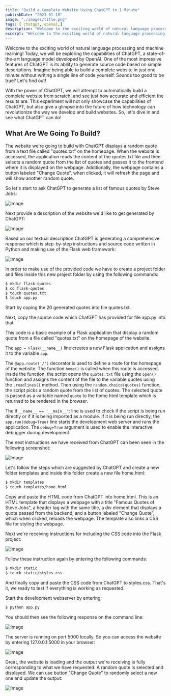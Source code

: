 ```yaml
---
title: "Build a Complete Website Using ChatGPT in 1 Minute"
publishDate: "2023-01-18"
image: "./images/title.png"
tags: [ chatgpt, openai,]
description: "Welcome to the exciting world of natural language processing and machine learning! Today, we will be exploring the capabilities of ChatGPT, a state-of-the-art language model developed by OpenAI. One of the most impressive features of ChatGPT is its ability to generate source code based on simple descriptions. Imagine being able to build a complete website in just one minute without writing a single line of code yourself. Sounds too good to be true? Let's find out!" 
excerpt: "Welcome to the exciting world of natural language processing and machine learning! Today, we will be exploring the capabilities of ChatGPT, a state-of-the-art language model developed by OpenAI. One of the most impressive features of ChatGPT is its ability to generate source code based on simple descriptions. Imagine being able to build a complete website in just one minute without writing a single line of code yourself. Sounds too good to be true? Let's find out!"
---
```


Welcome to the exciting world of natural language processing and machine learning! Today, we will be exploring the capabilities of ChatGPT, a state-of-the-art language model developed by OpenAI. One of the most impressive features of ChatGPT is its ability to generate source code based on simple descriptions. Imagine being able to build a complete website in just one minute without writing a single line of code yourself. Sounds too good to be true? Let's find out!

With the power of ChatGPT, we will attempt to automatically build a complete website from scratch, and see just how accurate and efficient the results are. This experiment will not only showcase the capabilities of ChatGPT, but also give a glimpse into the future of how technology can revolutionize the way we develop and build websites. So, let's dive in and see what ChatGPT can do!

## What Are We Going To Build?

The website we're going to build with ChatGPT displays a random quote from a text file called "quotes.txt" on the homepage. When the website is accessed, the application reads the content of the quotes.txt file and then selects a random quote from the list of quotes and passes it to the frontend where it is displayed on the webpage. Additionally, the webpage contains a button labeled "Change Quote", when clicked, it will refresh the page and will show another random quote.

So let's start to ask ChatGPT to generate a list of famous quotes by Steve Jobs:

![Image](images/10.png)

Next provide a description of the website we'd like to get generated by ChatGPT:

![Image](images/20.png)

Based on our textual description ChatGPT is generating a comprehensive response which is step-by-step instructions and source code written in Python and making use of the Flask web framework:

![Image](images/30.png)

In order to make use of the provided code we have to create a project folder and files inside this new project folder by using the following commands:

```bash
$ mkdir flask-quotes
$ cd flask-quotes
$ touch quotes.txt
$ touch app.py
```

Start by coping the 20 generated quotes into file quotes.txt.

Next, copy the source code which ChatGPT has provided for file app.py into that.

This code is a basic example of a Flask application that display a random quote from a file called "quotes.txt" on the homepage of the website.

The `app = Flask(__name__)` line creates a new Flask application and assigns it to the variable `app`.

The `@app.route('/')` decorator is used to define a route for the homepage of the website. The function `home()` is called when this route is accessed. Inside the function, the script opens the `quotes.txt` file using the `open()` function and assigns the content of the file to the variable quotes using the `.readlines()` method. Then using the `random.choice(quotes)` function, the script picks a random quote from the list of quotes. The selected quote is passed as a variable named `quote` to the home.html template which is returned to be rendered in the browser.

The if `__name__ == '__main__'`: line is used to check if the script is being run directly or if it is being imported as a module. If it is being run directly, the `app.run(debug=True)` line starts the development web server and runs the application. The `debug=True` argument is used to enable the interactive debugger during development.

The next instructions we have received from ChatGPT can been seen in the following screenshot:

![Image](images/40.png)

Let's follow the steps which are suggested by ChatGPT and create a new folder templates and inside this folder create a new file home.html:

```bash
$ mkdir templates
$ touch templates/home.html
```

Copy and paste the HTML code from ChatGPT into home.html. This is an HTML template that displays a webpage with a title "Famous Quotes of Steve Jobs", a header tag with the same title, a div element that displays a quote passed from the backend, and a button labeled "Change Quote", which when clicked, reloads the webpage. The template also links a CSS file for styling the webpage.

Next we're receiving instructions for including the CSS code into the Flask project:

![Image](images/50.png)

Follow these instruction again by entering the following commands:

```bash
$ mkdir static
$ touch static/styles.css
```

And finally copy and paste the CSS code from ChatGPT to styles.css.
That's it, we ready to test if everything is working as requested.

Start the development webserver by entering:

```bash
$ python app.py
```

You should then see the following response on the command line:

![Image](images/60.png)

The server is running on port 5000 locally. So you can access the website by entering 127.0.0.1:5000 in your browser:

![Image](images/70.png)

Great, the website is loading and the output we're receiving is fully corresponding to what we have requested. A random quote is selected and displayed. We can use button "Change Quote" to randomly select a new one and update the output:

![Image](images/80.png)